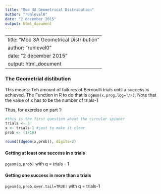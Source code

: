 ```yaml
---
title: "Mod 3A Geometrical Distribution"
author: "runlevel0"
date: "2 december 2015"
output: html_document
---
```


---
title: "Mod 3A Geometrical Distribution"
author: "runlevel0"
date: "2 december 2015"
output: html_document
---

### The Geometrial distibution

This means: Teh amount of failures of Bernoulli trials until a success is achieved. The Function in R to do that is `dgeom(x,prog,log=T/F)`. Note that the value of x has to be the number of trials-1

Thus, for exercise on part 1: 

```r
#this is the first question about the circular spinner
trials <- 5
x <- trials-1 #just to make it clear
prob <- (1/10)

round((dgeom(x,prob)), digits=2)

```

#### Getting at least one success in x trials

`pgeom(q,prob)`  with q = trials - 1

#### Getting one success in more than x trials

`pgeom(q,prob,ower.tail=TRUE)` with q = trials-1




